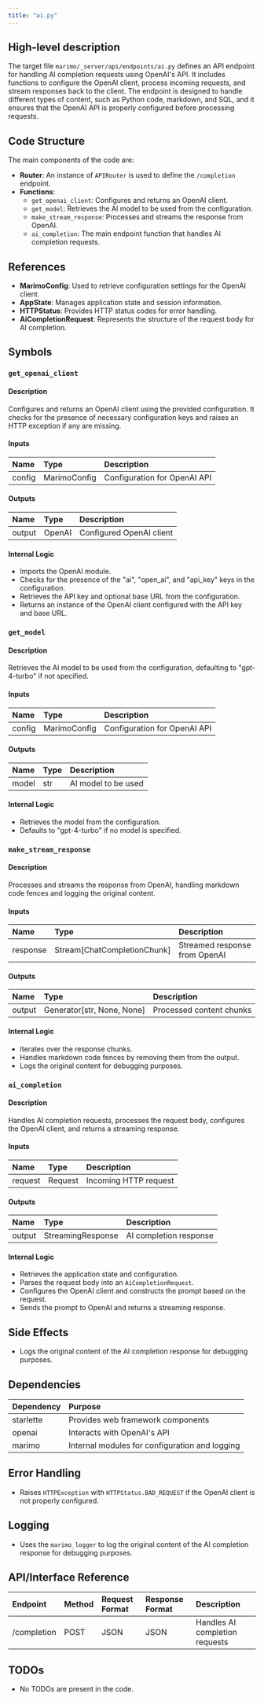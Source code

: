 ```yaml
---
title: "ai.py"
---
```


## High-level description

The target file `marimo/_server/api/endpoints/ai.py` defines an API endpoint for handling AI completion requests using OpenAI's API. It includes functions to configure the OpenAI client, process incoming requests, and stream responses back to the client. The endpoint is designed to handle different types of content, such as Python code, markdown, and SQL, and it ensures that the OpenAI API is properly configured before processing requests.

## Code Structure

The main components of the code are:
- **Router**: An instance of `APIRouter` is used to define the `/completion` endpoint.
- **Functions**: 
  - `get_openai_client`: Configures and returns an OpenAI client.
  - `get_model`: Retrieves the AI model to be used from the configuration.
  - `make_stream_response`: Processes and streams the response from OpenAI.
  - `ai_completion`: The main endpoint function that handles AI completion requests.

## References

- **MarimoConfig**: Used to retrieve configuration settings for the OpenAI client.
- **AppState**: Manages application state and session information.
- **HTTPStatus**: Provides HTTP status codes for error handling.
- **AiCompletionRequest**: Represents the structure of the request body for AI completion.

## Symbols

### `get_openai_client`
#### Description
Configures and returns an OpenAI client using the provided configuration. It checks for the presence of necessary configuration keys and raises an HTTP exception if any are missing.

#### Inputs
| Name   | Type         | Description                  |
|:-------|:-------------|:-----------------------------|
| config | MarimoConfig | Configuration for OpenAI API |

#### Outputs
| Name   | Type   | Description          |
|:-------|:-------|:---------------------|
| output | OpenAI | Configured OpenAI client |

#### Internal Logic
- Imports the OpenAI module.
- Checks for the presence of the "ai", "open_ai", and "api_key" keys in the configuration.
- Retrieves the API key and optional base URL from the configuration.
- Returns an instance of the OpenAI client configured with the API key and base URL.

### `get_model`
#### Description
Retrieves the AI model to be used from the configuration, defaulting to "gpt-4-turbo" if not specified.

#### Inputs
| Name   | Type         | Description                  |
|:-------|:-------------|:-----------------------------|
| config | MarimoConfig | Configuration for OpenAI API |

#### Outputs
| Name   | Type   | Description          |
|:-------|:-------|:---------------------|
| model  | str    | AI model to be used  |

#### Internal Logic
- Retrieves the model from the configuration.
- Defaults to "gpt-4-turbo" if no model is specified.

### `make_stream_response`
#### Description
Processes and streams the response from OpenAI, handling markdown code fences and logging the original content.

#### Inputs
| Name     | Type                        | Description                  |
|:---------|:----------------------------|:-----------------------------|
| response | Stream[ChatCompletionChunk] | Streamed response from OpenAI |

#### Outputs
| Name   | Type          | Description          |
|:-------|:--------------|:---------------------|
| output | Generator[str, None, None] | Processed content chunks |

#### Internal Logic
- Iterates over the response chunks.
- Handles markdown code fences by removing them from the output.
- Logs the original content for debugging purposes.

### `ai_completion`
#### Description
Handles AI completion requests, processes the request body, configures the OpenAI client, and returns a streaming response.

#### Inputs
| Name    | Type    | Description                  |
|:--------|:--------|:-----------------------------|
| request | Request | Incoming HTTP request        |

#### Outputs
| Name   | Type             | Description          |
|:-------|:-----------------|:---------------------|
| output | StreamingResponse | AI completion response |

#### Internal Logic
- Retrieves the application state and configuration.
- Parses the request body into an `AiCompletionRequest`.
- Configures the OpenAI client and constructs the prompt based on the request.
- Sends the prompt to OpenAI and returns a streaming response.

## Side Effects
- Logs the original content of the AI completion response for debugging purposes.

## Dependencies

| Dependency | Purpose                                      |
|:-----------|:---------------------------------------------|
| starlette  | Provides web framework components            |
| openai     | Interacts with OpenAI's API                  |
| marimo     | Internal modules for configuration and logging |

## Error Handling
- Raises `HTTPException` with `HTTPStatus.BAD_REQUEST` if the OpenAI client is not properly configured.

## Logging
- Uses the `marimo_logger` to log the original content of the AI completion response for debugging purposes.

## API/Interface Reference

| Endpoint       | Method | Request Format | Response Format | Description                          |
|:---------------|:-------|:---------------|:----------------|:-------------------------------------|
| /completion    | POST   | JSON           | JSON            | Handles AI completion requests       |

## TODOs
- No TODOs are present in the code.